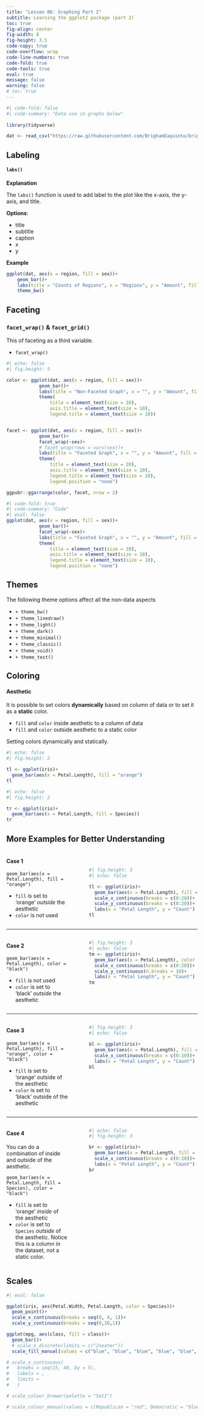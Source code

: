 ```yaml
---
title: "Lesson 06: Graphing Part 2"
subtitle: Learning the ggplot2 package (part 2)
toc: true
fig-align: center
fig-width: 8
fig-height: 3.5
code-copy: true
code-overflow: wrap
code-line-numbers: true
code-fold: true
code-tools: true
eval: true
message: false
warning: false
# toc: true
---
```


```r
#| code-fold: false
#| code-summary: "Data use in graphs below"
 
library(tidyverse)

dat <- read_csv("https://raw.githubusercontent.com/BrighamEaquinto/brighameaquinto.github.io/master/datasets/insurance.csv")
```

## Labeling 
#### `labs()`

**Explanation**

The `labs()` function is used to add label to the plot like the x-axis, the y-axis, and title. 


**Options**: 

- title 
- subtitle  
- caption 
- x 
- y


**Example**

```r
ggplot(dat, aes(x = region, fill = sex))+
    geom_bar()+ 
    labs(title = "Counts of Regions", x = "Regions", y = "Amount", fill = "Sex")+ 
    theme_bw()
```

 

## Faceting
### `facet_wrap()` & `facet_grid()`
This of faceting as a third variable. 

- `facet_wrap()` 


```r
#| echo: false
#| fig.height: 5

color <- ggplot(dat, aes(x = region, fill = sex))+
            geom_bar()+ 
            labs(title = "Non-Faceted Graph", x = "", y = "Amount", fill = "Sex")+
            theme(
                title = element_text(size = 20), 
                axis.title = element_text(size = 10), 
                legend.title = element_text(size = 10))


facet <- ggplot(dat, aes(x = region, fill = sex))+
            geom_bar()+ 
            facet_wrap(~sex)+
            # facet_wrap(rows = vars(sex))+
            labs(title = "Faceted Graph", x = "", y = "Amount", fill = "Sex")+
            theme(
                title = element_text(size = 20), 
                axis.title = element_text(size = 10), 
                legend.title = element_text(size = 10), 
                legend.position = "none")

ggpubr::ggarrange(color, facet, nrow = 2)
```

```r
#| code-fold: true
#| code-summary: "Code"
#| eval: false
ggplot(dat, aes(x = region, fill = sex))+
            geom_bar()+ 
            facet_wrap(~sex)+
            labs(title = "Faceted Graph", x = "", y = "Amount", fill = "Sex")+
            theme(
                title = element_text(size = 20), 
                axis.title = element_text(size = 10), 
                legend.title = element_text(size = 10), 
                legend.position = "none")
```

## Themes 

The following theme options affect all the non-data aspects

- `+ theme_bw()`
- `+ theme_linedraw()`
- `+ theme_light()`
- `+ theme_dark()`
- `+ theme_minimal()`
- `+ theme_classic()`
- `+ theme_void()`
- `+ theme_test()`



## Coloring

#### Aesthetic

It is possible to set colors **dynamically** based on column of data or to set it as a **static** color.   

- `fill` and `color` inside aesthetic to a column of data
- `fill` and `color` outside aesthetic to a static color


Setting colors dynamically and statically. 


```r
#| echo: false
#| fig.height: 2

tl <- ggplot(iris)+ 
  geom_bar(aes(x = Petal.Length), fill = "orange")
tl
```
```r
#| echo: false
#| fig.height: 2

tr <- ggplot(iris)+ 
  geom_bar(aes(x = Petal.Length, fill = Species))
tr
```


:::{.callout-tip collapse="true"}
## More Examples for Better Understanding

::: columns
::: {.column width="35%"}
#### Case 1

`geom_bar(aes(x = Petal.Length), fill = "orange")`

- `fill` is set to 'orange' _outside_ the aesthetic 
- `color` is not used

:::
::: {.column width="3%"}
:::
::: {.column width="62%"}
<br>

```r
#| fig.height: 3
#| echo: false

tl <- ggplot(iris)+ 
  geom_bar(aes(x = Petal.Length), fill = "orange")+
  scale_x_continuous(breaks = c(0:20))+
  scale_y_continuous(breaks = c(0:20))+
  labs(x = "Petal Length", y = "Count")
tl
```
:::
:::

----

::: columns
::: {.column width="35%"}
#### Case 2 

`geom_bar(aes(x = Petal.Length), color = "black")`

- `fill` is not used
- `color` is set to 'black' _outside_ the aesthetic
:::
::: {.column width="3%"}
:::
::: {.column width="62%"}
```r
#| fig.height: 3
#| echo: false
tm <- ggplot(iris)+ 
  geom_bar(aes(x = Petal.Length), color = "black")+
  scale_x_continuous(breaks = c(0:20))+
  scale_y_continuous(n.breaks = 10)+
  labs(x = "Petal Length", y = "Count")
tm
```
:::
:::

----

::: columns
::: {.column width="35%"}
#### Case 3

`geom_bar(aes(x = Petal.Length), fill = "orange", color = "black")`

- `fill` is set to 'orange' outside of the aesthetic
- `color` is set to 'black' outside of the aesthetic
:::
::: {.column width="3%"}
:::
::: {.column width="62%"}
```r
#| fig.height: 3
#| echo: false

bl <- ggplot(iris)+ 
  geom_bar(aes(x = Petal.Length), fill = "orange", color = "black")+
  scale_x_continuous(breaks = c(0:10))+
  labs(x = "Petal Length", y = "Count")
bl
```
:::
:::

----

::: columns
::: {.column width="35%"}
#### Case 4

You can do a combination of inside and outside of the aesthetic. 

`geom_bar(aes(x = Petal.Length, fill = Species), color = "black")`

- `fill` is set to 'orange' _inside_ of the aesthetic
- `color` is set to `Species` _outside_ of the aesthetic. Notice this is a column in the dataset, not a static color. 
:::
::: {.column width="3%"}
:::
::: {.column width="62%"}
```r
#| echo: false
#| fig.height: 3

br <- ggplot(iris)+ 
  geom_bar(aes(x = Petal.Length, fill = Species), color = "black")+
  scale_x_continuous(breaks = c(0:10))+
  labs(x = "Petal Length", y = "Count")
br
```
:::
:::
:::



## Scales 

```r
#| eval: false

ggplot(iris, aes(Petal.Width, Petal.Length, color = Species))+
  geom_point()+
  scale_x_continuous(breaks = seq(0, 4, 1))+
  scale_y_continuous(breaks = seq(0,10,1))

ggplot(mpg, aes(class, fill = class))+
  geom_bar()+
  # scale_x_discrete(limits = c("2seater"))
  scale_fill_manual(values = c("blue", "blue", "blue", "blue", "blue", "blue", "red"))

# scale_x_continuous(
#   breaks = seq(15, 40, by = 5), 
#   labels = , 
#   limits = 
#   )

# scale_colour_brewer(palette = "Set1")

# scale_colour_manual(values = c(Republican = "red", Democratic = "blue"))


```




<!-- ## Multiple Geoms

## Other 

- colors 
- geom_text()/geoom_label()  
- labs() 
- themes()  
- legend 
- facet_wrap()  
- geom_boxplot() is often used with geom_jitter() to make powerful visualizations.
- geom_bar() position argument
- geom_jitter()
- geom_text()
- scales:
  - scale_x_continuous() 
  - scale_y_continuous() 
  - scale_colour_discrete()
- ggsave("my-plot.pdf")


```r
base <- ggplot(mpg, aes(displ, hwy)) +
  geom_point(aes(colour = class))

base + theme(legend.position = "left")
base + theme(legend.position = "top")
base + theme(legend.position = "bottom")
base + theme(legend.position = "right") # the default
```



<br><br>


## aes() Athestic

- shape
- size
- color 
- alpha
- linetype 
- group


shape, fill, color, size, stroke, linetype, alpha, group




```r
ggplot(iris, aes(Sepal.Width, Sepal.Length, color = Species, size = 10))+
  geom_point(aes(shape = Species))+
  geom_smooth(method='lm', aes(linetype = Species))
```

```r
ggplot(iris, aes(Sepal.Width, Sepal.Length, size = 10, color = "red"))+
  geom_point(aes(shape = Species))+
  geom_smooth(method='lm', aes(linetype = Species))
```


## Coloring 

- the color and fill arguments are accepted inside the aes(). What about outside?


- color is the boarder color
- fill is the fill color

- you can set hard colors or set it to a column in your dataset
- R accepts color names in quotes and hex codes

- `scale_fill_manual()`
- `scale_color_manual()`
 -->
